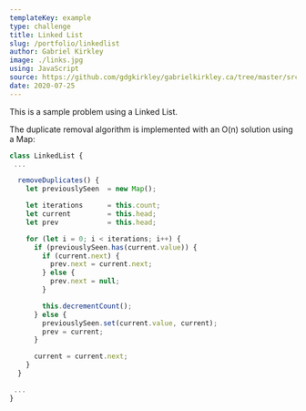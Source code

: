 ```yaml
---
templateKey: example
type: challenge
title: Linked List
slug: /portfolio/linkedlist
author: Gabriel Kirkley
image: ./links.jpg
using: JavaScript
source: https://github.com/gdgkirkley/gabrielkirkley.ca/tree/master/src/components/challenges/linkedlist/linkedlist.js
date: 2020-07-25
---
```



This is a sample problem using a Linked List.

<LinkedListChallenges />

The duplicate removal algorithm is implemented with an O(n) solution using a
Map:

```js
class LinkedList {
 ...

  removeDuplicates() {
    let previouslySeen  = new Map();

    let iterations      = this.count;
    let current         = this.head;
    let prev            = this.head;

    for (let i = 0; i < iterations; i++) {
      if (previouslySeen.has(current.value)) {
        if (current.next) {
          prev.next = current.next;
        } else {
          prev.next = null;
        }

        this.decrementCount();
      } else {
        previouslySeen.set(current.value, current);
        prev = current;
      }

      current = current.next;
    }
  }

 ...
}
```
